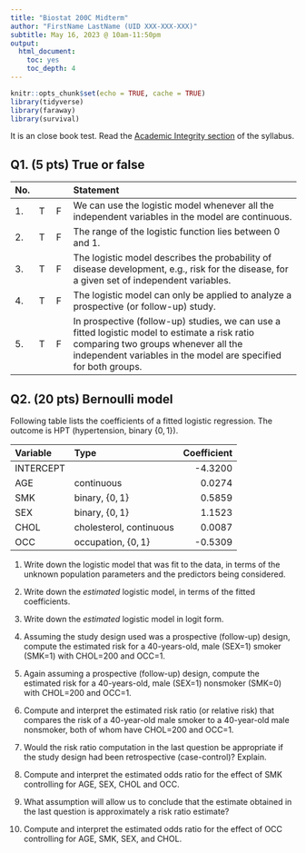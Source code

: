 ```yaml
---
title: "Biostat 200C Midterm"
author: "FirstName LastName (UID XXX-XXX-XXX)"
subtitle: May 16, 2023 @ 10am-11:50pm
output:
  html_document:
    toc: yes
    toc_depth: 4
---
```


```r
knitr::opts_chunk$set(echo = TRUE, cache = TRUE)
library(tidyverse)
library(faraway)
library(survival)
```

It is an close book test. Read the [Academic Integrity section](https://ucla-biostat-200c-2023spring.github.io/syllabus/syllabus.html) of the syllabus. 

## Q1. (5 pts) True or false

| No. | | | Statement |
|:-|:-|:-|:------------------------|
| 1. | T | F | We can use the logistic model whenever all the independent variables in the model are continuous. |  
| 2. | T | F | The range of the logistic function lies between 0 and 1. |  
| 3. | T | F | The logistic model describes the probability of disease development, e.g., risk for the disease, for a given set of independent variables. |  
| 4. | T | F | The logistic model can only be applied to analyze a prospective (or follow-up) study. |  
| 5. | T | F | In prospective (follow-up) studies, we can use a fitted logistic model to estimate a risk ratio comparing two groups whenever all the independent variables in the model are specified for both groups. |

## Q2. (20 pts) Bernoulli model

Following table lists the coefficients of a fitted logistic regression. The outcome is HPT (hypertension, binary $\{0, 1\}$). 

| Variable | Type | Coefficient |  
|:-----|:-----|-----:|   
| INTERCEPT | | -4.3200 |   
| AGE | continuous | 0.0274 |  
| SMK | binary, $\{0,1\}$ | 0.5859 |  
| SEX | binary, $\{0,1\}$ | 1.1523 |  
| CHOL | cholesterol, continuous | 0.0087 |  
| OCC | occupation, $\{0,1\}$ | -0.5309 | 

1. Write down the logistic model that was fit to the data, in terms of the unknown population parameters and the predictors being considered. 

2. Write down the _estimated_ logistic model, in terms of the fitted coefficients.   

3. Write down the _estimated_ logistic model in logit form.  

4. Assuming the study design used was a prospective (follow-up) design, compute the estimated risk for a 40-years-old, male (SEX=1) smoker (SMK=1) with CHOL=200 and OCC=1. 

5. Again assuming a prospective (follow-up) design, compute the estimated risk for a 40-years-old, male (SEX=1) nonsmoker (SMK=0) with CHOL=200 and OCC=1.

6. Compute and interpret the estimated risk ratio (or relative risk) that compares the risk of a 40-year-old male smoker to a 40-year-old male nonsmoker, both of whom have CHOL=200 and OCC=1.  

7. Would the risk ratio computation in the last question be appropriate if the study design had been retrospective (case-control)? Explain.  

8. Compute and interpret the estimated odds ratio for the effect of SMK controlling for AGE, SEX, CHOL and OCC. 

9. What assumption will allow us to conclude that the estimate obtained in the last question is approximately a risk ratio estimate? 

10. Compute and interpret the estimated odds ratio for the effect of OCC controlling for AGE, SMK, SEX, and CHOL. 
